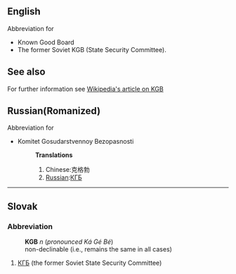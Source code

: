 ==English==
Abbreviation for
*Known Good Board
*The former Soviet KGB (State Security Committee).

==See also==
For further information see [[w:KGB|Wikipedia's article on KGB]]

==Russian(Romanized)==
Abbreviation for
*Komitet Gosudarstvennoy Bezopasnosti
*:'''Translations'''
*:#Chinese:克格勃
*:#[[Russian]]:[[КГБ]]
----

==Slovak==
===Abbreviation===
:'''KGB''' ''n'' (''pronounced Ká Gé Bé'')
:non-declinable (i.e., remains the same in all cases)
# [[КГБ]] (the former Soviet State Security Committee)